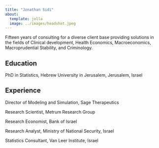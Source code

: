 ```yaml
---
title: "Jonathan Sidi"
about:
  template: jolla
  image: ../images/headshot.jpeg
---
```


Fifteen years of consulting for a diverse client base providing solutions in the fields of Clinical development, Health Economics, Macroeconomics, Macroprudential Stability, and Criminology.

## Education

PhD in Statistics, Hebrew University in Jerusalem, Jerusalem, Israel

## Experience

Director of Modeling and Simulation, Sage Therapeutics

Research Scientist, Metrum Research Group

Research Economist, Bank of Israel

Research Analyst, Ministry of National Security, Israel

Statistics Consultant, Van Leer Institute, Israel
